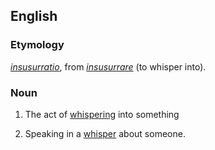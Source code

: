 ==English==

===Etymology===
{{etyl|la|en}} ''[[insusurratio]]'', from ''[[insusurrare]]'' (to whisper into).

===Noun===
{{en-noun|-}}

# {{label|en|obsolete}} The act of [[whispering]] into something
#: {{rfquotek|Johnson}}
# Speaking in a [[whisper]] about someone.